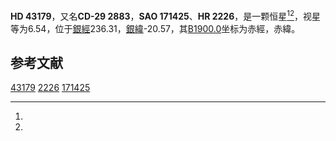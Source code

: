 {{Starbox begin
| name = HD 43179
}}
{{Starbox observe
| epoch = [[J2000.0|J2000.0]]
| constell = {{星座名待查}}<ref name=SIMBAD>{{cite web
 | url=http://simbad.u-strasbg.fr/simbad/sim-id?Ident=HR+2226
 | title =Pulsating variable Star
 | publisher=Centre de Données astronomiques de Strasbourg
 | work=SIMBAD
 | accessdate=2012-07-13}}</ref><ref name=DATA>{{cite web
 | url=http://vizier.u-strasbg.fr/viz-bin/VizieR-5?-out.add=.&-source=5050&-corr=PK=HR&-out.max=9999&HR=2226
 | title=VizieR Detailed Page
 | accessdate=2012-07-13
 | archive-date=2016-03-04
 | archive-url=https://web.archive.org/web/20160304220553/http://vizier.u-strasbg.fr/viz-bin/VizieR-5?-out.add=.&-source=5050&-corr=PK=HR&-out.max=9999&HR=2226
 | dead-url=no
 }}</ref>
| 星官 = 
| ra = {{RA|6|13|33.3}}<ref name=SIMBAD /><ref name=DATA />
| dec = {{DEC|-29|23|46}}<ref name=SIMBAD /><ref name=DATA />
| appmag_v = 6.54<ref name=SIMBAD /><ref name=DATA />
}}
{{Starbox character
| class = B7V<ref name=SIMBAD /><ref name=DATA />
| b-v = -0.1<ref name=SIMBAD /><ref name=DATA />
| u-b = <ref name=SIMBAD /><ref name=DATA />
| r-i = <ref name=SIMBAD /><ref name=DATA />
| variable = 
}}
{{Starbox astrometry
| radial_v = 
| prop_mo_ra = 18
| parallax = 
| p_error = 
}}
{{Starbox catalog
| names =CD-29 2883，[[SAO星表|SAO]] 171425，[[HD星表|HD]] 43179，[[HR星表|HR]] 2226}}
{{Starbox reference |Simbad=HR+2226}}
{{Starbox end}}

'''HD 43179'''，又名'''CD-29 2883'''，'''SAO 171425'''、'''HR 2226'''，是一颗恒星<ref name=SIMBAD /><ref name=DATA />，视星等为6.54，位于[[銀道座標系|銀經]]236.31，[[銀道座標系|銀緯]]-20.57，其[[B1900.0|B1900.0]]坐标为赤經{{RA|6|9|41.3}}，赤緯{{DEC|-29|-20.57|3}}。

== 参考文献 ==
{{reflist}}

{{star-stub}}

[[Category:HD和HDE天體|43179]]
[[Category:HR天體|2226]]
[[Category:SAO天體|171425]]